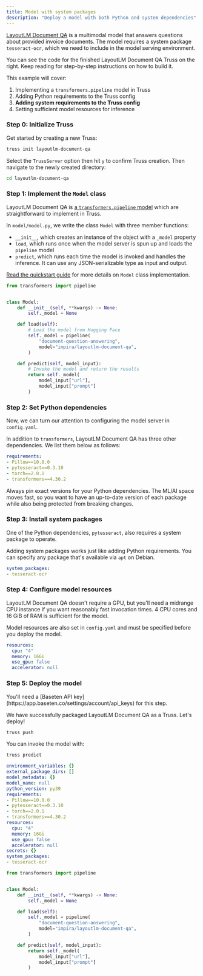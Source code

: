 ```yaml
---
title: Model with system packages
description: "Deploy a model with both Python and system dependencies"
---
```


[LayoutLM Document QA](https://huggingface.co/impira/layoutlm-document-qa) is a multimodal model that answers questions about provided invoice documents. The model requires a system package `tesseract-ocr`, which we need to include in the model serving environment.

<Tip>
You can see the code for the finished LayoutLM Document QA Truss on the right. Keep reading for step-by-step instructions on how to build it.
</Tip>

This example will cover:

1. Implementing a `transformers.pipeline` model in Truss
2. Adding Python requirements to the Truss config
3. **Adding system requirements to the Truss config**
4. Setting sufficient model resources for inference

### Step 0: Initialize Truss

Get started by creating a new Truss:

```sh
truss init layoutlm-document-qa
```

Select the `TrussServer` option then hit `y` to confirm Truss creation. Then navigate to the newly created directory:

```sh
cd layoutlm-document-qa
```

### Step 1: Implement the `Model` class

LayoutLM Document QA is [a `transformers.pipeline` model](https://huggingface.co/docs/transformers/main_classes/pipelines) which are straightforward to implement in Truss.

In `model/model.py`, we write the class `Model` with three member functions:

* `__init__`, which creates an instance of the object with a `_model` property
* `load`, which runs once when the model server is spun up and loads the `pipeline` model
* `predict`, which runs each time the model is invoked and handles the inference. It can use any JSON-serializable type as input and output.

[Read the quickstart guide](/quickstart) for more details on `Model` class implementation.

```python model/model.py
from transformers import pipeline


class Model:
    def __init__(self, **kwargs) -> None:
        self._model = None

    def load(self):
        # Load the model from Hugging Face
        self._model = pipeline(
            "document-question-answering",
            model="impira/layoutlm-document-qa",
        )

    def predict(self, model_input):
        # Invoke the model and return the results
        return self._model(
            model_input["url"],
            model_input["prompt"]
        )
```

### Step 2: Set Python dependencies

Now, we can turn our attention to configuring the model server in `config.yaml`.

In addition to `transformers`, LayoutLM Document QA has three other dependencies. We list them below as follows:

```yaml config.yaml
requirements:
- Pillow==10.0.0
- pytesseract==0.3.10
- torch==2.0.1
- transformers==4.30.2
```

<Note>
Always pin exact versions for your Python dependencies. The ML/AI space moves fast, so you want to have an up-to-date version of each package while also being protected from breaking changes.
</Note>

### Step 3: Install system packages

One of the Python dependencies, `pytesseract`, also requires a system package to operate.

Adding system packages works just like adding Python requirements. You can specify any package that's available via `apt` on Debian.

```yaml config.yaml
system_packages:
- tesseract-ocr
```

### Step 4: Configure model resources

LayoutLM Document QA doesn't require a GPU, but you'll need a midrange CPU instance if you want reasonably fast invocation times. 4 CPU cores and 16 GiB of RAM is sufficient for the model.

Model resources are also set in `config.yaml` and must be specified before you deploy the model.

```yaml config.yaml
resources:
  cpu: "4"
  memory: 16Gi
  use_gpu: false
  accelerator: null
```

### Step 5: Deploy the model

<Note>
You'll need a [Baseten API key](https://app.baseten.co/settings/account/api_keys) for this step.
</Note>

We have successfully packaged LayoutLM Document QA as a Truss. Let's deploy!

```sh
truss push
```

You can invoke the model with:

```sh
truss predict
```

<RequestExample>

```yaml config.yaml
environment_variables: {}
external_package_dirs: []
model_metadata: {}
model_name: null
python_version: py39
requirements:
- Pillow==10.0.0
- pytesseract==0.3.10
- torch==2.0.1
- transformers==4.30.2
resources:
  cpu: "4"
  memory: 16Gi
  use_gpu: false
  accelerator: null
secrets: {}
system_packages:
- tesseract-ocr
```

```python model/model.py
from transformers import pipeline


class Model:
    def __init__(self, **kwargs) -> None:
        self._model = None

    def load(self):
        self._model = pipeline(
            "document-question-answering",
            model="impira/layoutlm-document-qa",
        )

    def predict(self, model_input):
        return self._model(
            model_input["url"],
            model_input["prompt"]
        )
```

</RequestExample>